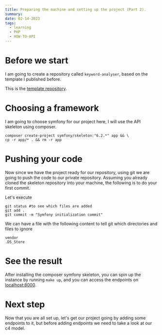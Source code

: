 ```yaml
---
title: Preparing the machine and setting up the project (Part 2).
summary:
date: 02-14-2023
tags:
  - learning
  - PHP
  - HOW-TO-API
---
```


<TOCInline toc={props.toc} />

# Before we start

I am going to create a repository called `keyword-analyser`, based on the template I published before.

This is the [template repository](https://github.com/didslm/nginx-php-skeleton).

# Choosing a framework

I am going to choose symfony for our project here, I will use the API skeleton using composer.
```terminal
composer create-project symfony/skeleton:"6.2.*" app && \
cp -r app/* . && rm -r app
```

# Pushing your code

Now since we have the project ready for our repository, using git we are going to push the code to our private repository.
Assuming you already cloned the skeleton repository into your machine, the following is to do your first commit.

Let's execute
```terminal
git status #to see which files are added
git add .
git commit -m "Symfony initialization commit"
```

We can have a file with the following content to tell git which directories and files to ignore
```txt:.gitignore
vendor
.DS_Store
```


# See the result
After installing the composer symfony skeleton, you can spin up the instance by running `make up`,
and you can access the endpoints on [localhost:8000](http://localhost:8000/).


# Next step
Now that you are all set up,
let's get our project going by adding some endpoints to it, but before adding endpoints we need to take a look at our c4 model.
